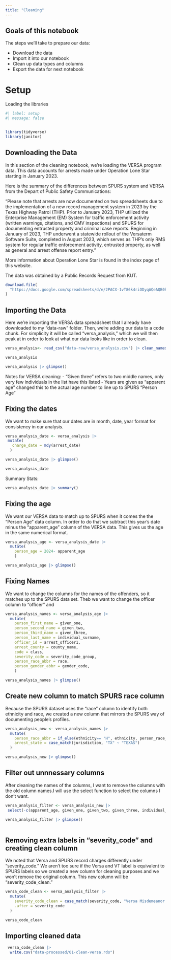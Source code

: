 ```yaml
---
title: "Cleaning"
---
```


## Goals of this notebook

The steps we'll take to prepare our data:

- Download the data
- Import it into our notebook
- Clean up data types and columns
- Export the data for next notebook

# Setup 

Loading the libraries 

```r
#| label: setup
#| message: false


library(tidyverse)
library(janitor)
```

## Downloading the Data 

In this section of the cleaning notebook, we're loading the VERSA program data. This data accounts for arrests made under Operation Lone Star starting in January 2023. 

Here is the summary of the differences between SPURS system and VERSA from the Depart of Public Safety Communications: 

"Please note that arrests are now documented on two spreadsheets due to the implementation of a new record management system in 2023 by the Texas Highway Patrol (THP). Prior to January 2023, THP utilized the Enterprise Management (EM) System for traffic enforcement activity (written warnings, citations, and CMV inspections) and SPURS for documenting entrusted property and criminal case reports. Beginning in January of 2023, THP underwent a statewide rollout of the Versaterm Software Suite, completed in August 2023, which serves as THP’s only RMS system for regular traffic enforcement activity, entrusted property, as well as general and arrest offense report entry." 

More information about Operation Lone Star is found in the index page of this website. 

The data was obtained by a Public Records Request from KUT. 

```r
download.file(
  "https://docs.google.com/spreadsheets/d/e/2PACX-1vT86k4riODyqAQeAQB0kB7NJlXDBQSJu19cUzNdJNZzUUXFLWuQHl5rmWZfXicGl2zqzztB6Hx8Gl-x/pub?output=csv","data-raw/versa_analysis.csv", mode = "wb"
)
```

## Importing the Data 

Here we're importing the VERSA data spreadsheet that I already have downloaded to my "data-raw" folder. Then, we're adding our data to a code chunk. For simplicity it will be called "versa_analysis," which we will then peak at in order to look at what our data looks like in order to clean. 


```r
versa_analysis<- read_csv("data-raw/versa_analysis.csv") |> clean_names()

versa_analysis
```

```r
versa_analysis |> glimpse()
```


Notes for VERSA cleaning: 
- "Given three" refers to two middle names, only very few individuals in the list have this listed 
- Years are given as "apparent age" changed this to the actual age number to line up to SPURS "Person Age" 

## Fixing the dates 

We want to make sure that our dates are in month, date, year format for consistency in our analysis. 

```r
versa_analysis_date <- versa_analysis |>
 mutate(
   charge_date = mdy(arrest_date)
  )

versa_analysis_date |> glimpse()
```

```r
versa_analysis_date
```

Summary Stats: 

```r
versa_analysis_date |> summary()
```


## Fixing the age 

We want our VERSA data to match up to SPURS when it comes the the "Person Age" data column. In order to do that we subtract this year's date minus the "apparent_age" column of the VERSA data. This gives us the age in the same numerical format.

```r
versa_analysis_age <- versa_analysis_date |>
  mutate(
    person_age = 2024- apparent_age
    )

versa_analysis_age |> glimpse()
```

## Fixing Names 
We want to change the columns for the names of the offenders, so it matches up to the SPURS data set. Theb we want to change the officer column to "officer" and 

```r
versa_analysis_names <- versa_analysis_age |>
  mutate(
    person_first_name = given_one, 
    person_second_name = given_two, 
    person_third_name = given_three, 
    person_last_name = individual_surname,
    officer_id = arrest_officer1, 
    arrest_county = county_name, 
    code = class,
    severity_code = severity_code_group, 
    person_race_abbr = race, 
    person_gender_abbr = gender_code, 
    )

versa_analysis_names |> glimpse()
```

## Create new column to match SPURS race column 

Because the SPURS dataset uses the "race" column to identify both ethnicity and race, we created a new column that mirrors the SPURS way of documenting people's profiles. 

```r
versa_analysis_new <- versa_analysis_names |>
  mutate(
    person_race_abbr = if_else(ethnicity== "H", ethnicity, person_race_abbr), 
    arrest_state = case_match(jurisdiction, "TX" ~ "TEXAS")
  )

versa_analysis_new |> glimpse()

```


## Filter out unnnessary columns 

After cleaning the names of the columns, I want to remove the columns with the old column names.I will use the select function to select the columns I don't want. 

```r
versa_analysis_filter <- versa_analysis_new |>
 select(-c(apparent_age, given_one, given_two, given_three, individual_surname, arrest_officer1, jurisdiction, county_name, arrest_date, statute, class, severity_code_group, race, gender_code))

versa_analysis_filter |> glimpse()
  
```

## Removing extra labels in "severity_code" and creating clean column 

We noted that Versa and SPURS record charges differently under "severity_code." We aren't too sure if the Versa and VT label is equivalent to SPURS labels so we created a new column for cleaning purposes and we won't remove the original column. This new column will be "severity_code_clean." 

```r
versa_code_clean <- versa_analysis_filter |>
  mutate(
    severity_code_clean = case_match(severity_code, "Versa Misdemeanor Charges" ~ "Misdemeanor Charges", "VT Felony Charges" ~ "Felony Charges", "VT Federal/Other Charges" ~ "Federal/Other Charges"), 
    .after = severity_code
  )

versa_code_clean 

```


## Importing cleaned data 

```r
 versa_code_clean |>
  write.csv("data-processed/01-clean-versa.rds")
```



